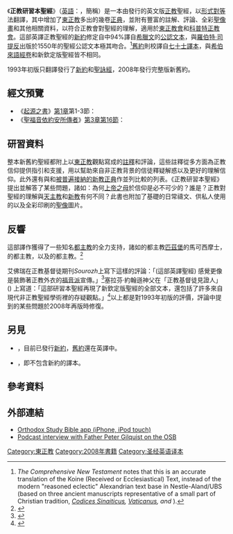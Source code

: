 {{noteTA
|T=zh-tw:正教研讀本聖經; zh-hk:正教研習本聖經; zh-mo:正教研習本聖經; zh-cn:正教研习本圣经;
|G1=Show
|1=zh-tw:湯瑪士·尼爾森; zh-hk:湯瑪士·尼爾遜; zh-mo:湯瑪士·尼爾遜; zh-cn:托马斯·尼尔森;
|2=zh-hant:拜占庭文本型別; zh-hans:拜占庭文本类型;
|3=zh-tw:研讀; zh-hk:研習; zh-mo:研習; zh-cn:研习;
}}

{{聖經譯本
| translation_title = {{lang|en|''The Orthodox Study Bible''}}
| full_name = {{lang|en|''The Orthodox Study Bible: Ancient Christianity Speaks to Today's World''}}
| image = [[File:The_Orthodox_Study_Bible_(2008_edition_cover).jpg|File:The Orthodox Study Bible (2008 edition cover).jpg]]
| other_names =
| abbreviation = {{lang|en|''OSB''}}
| NT_published = 1993年
| OT_published = 2008年
| complete_bible_published = 2008年
| author_info =
| textual_basis = 舊約：七十士譯本<br/>新約：{{tsl|en|New King James Version|新欽定版聖經}}
| translation_type = {{tsl|en|Dynamic and formal equivalence|功能對等理論|形式對等}}
| version_revised = {{tsl|en|New King James Version|新欽定版聖經}}
| publisher = {{tsl|en|Thomas Nelson (publisher)|湯瑪士·尼爾森出版社}}
| copyright = Copyright 2008，湯瑪士·尼爾森出版社
| copies_printed =
| religious_affiliation = [[正教會|東正教會]]，[[亞歷山大科普特正教會|科普特正教會]]
| online_address = 
}}

《'''正教研習本聖經'''》（[[英語|英語]]：{{lang|en|''The Orthodox Study Bible''}}，簡稱{{lang|en|''OSB''}}）是一本由{{tsl|en|Thomas Nelson (publisher)|湯瑪士·尼爾森出版社}}發行的英文版[[正教|正教]]聖經，以[[形式對等|形式對等]]法翻譯，其中增加了[[東正教|東正教]]多出的幾卷[[正典|正典]]，並附有豐富的註解、評論、全彩[[聖像畫|聖像畫]]和其他相關資料，以符合正教會對聖經的理解，適用於[[東正教會|東正教會]]和[[科普特正教會|科普特正教會]]。這部英譯正教聖經的[[新約|新約]]修定自{{tsl|en|New King James Version|新欽定版聖經}}中94%譯自[[希臘文|希臘文]]{{tsl|en|Byzantine text-type|拜占庭文本型別}}的[[公認文本|公認文本]]，與[[羅伯特·司提反|羅伯特·司提反]]出版於1550年的聖經公認文本極其吻合。<ref>''The Comprehensive New Testament'' notes that this is an accurate translation of the Koine (Received or Ecclesiastical) Text, instead of the modern "reasoned eclectic" Alexandrian text base in Nestle-Aland/UBS (based on three ancient manuscripts representative of a small part of Christian tradition, ''[[西乃抄本|Codices Sinaiticus]], [[梵蒂岡抄本|Vaticanus]], and {{tsl|en|Codex Alexandrinus|亞歷山大古抄本|Alexandrinus}}'').</ref>[[舊約|舊約]]則校譯自[[七十士譯本|七十士譯本]]，與[[塔納赫|希伯來語經卷]]和新欽定版聖經皆不相同。

1993年初版只翻譯發行了[[新約|新約]]和[[詩篇|聖詠經]]，2008年發行完整版新舊約。

== 經文預覽 ==
*《[[創世記|起源之書]]》[[:Category:創世記第1章|第1章]]第1-3節：{{lang|en|In the beginning God made heaven and earth. The earth was invisible and unfinished; and darkness was over the deep. The Spirit of God was hovering over the face of the water. Then God said, "Let there be light"; and there was light.}}
*《[[約翰福音|聖福音依約安所傳者]]》[[:Category:約翰福音第3章|第3章]][[約翰福音第3章第16節|第16節]]：{{lang|en|For God so loved the world that He gave His only begotten Son, that whoever believes in Him should not perish but have everlasting life.}}

== 研習資料 ==
整本新舊約聖經都附上以[[東正教|東正教]]觀點寫成的[[解經學|註釋]]和評論，這些註釋從多方面為正教信仰提供指引和支援，用以幫助來自非正教背景的信徒釋疑解惑以及更好的理解信仰。此外還有與{{tsl|en|Canon of Trent|脫利騰正典|羅馬天主教正典}}和[[西敏斯特信仰信條|被普遍接納的新教正典]]作並列比較的列表。《正教研習本聖經》提出並解答了某些問題，諸如：為何[[聖母_(基督教)|上帝之母]]於信仰是必不可少的？誰是{{tsl|en|Seventy disciples|七十使徒}}？正教對聖經的理解與[[天主教|天主教]]和[[新教|新教]]有何不同？此書也附加了基礎的日常禱文、供私人使用的{{tsl|en|Lectionary|日課經}}以及全彩印刷的[[聖像|聖像]]圖片。

== 反響 ==
這部譯作獲得了一些知名[[都主教|都主教]]的全力支持，諸如{{tsl|en|Greek Orthodox Archdiocese of America|希臘正教美洲總教區}}的都主教[[匹茲堡|匹茲堡]]的馬可西摩士，{{tsl|en|Antiochian Orthodox Christian Archdiocese of North America|安條克希臘正教會北美總教區}}的都主教{{tsl|en|Philip Saliba|斐利浦·薩里巴}}，以及{{tsl|en|Orthodox Church in America|美洲正教會}}的都主教{{tsl|en|Theodosius (Lazor)|狄歐多西}}。<ref>{{Cite web |url=http://www.lxx.org/heirarch_quotes.htm |title=Endorsements of the OSB by Orthodox hierarchs |access-date=2017-03-02 |archive-date=2016-03-09 |archive-url=https://web.archive.org/web/20160309130653/http://lxx.org/heirarch_quotes.htm |dead-url=no }}</ref>

{{tsl|en|Archimandrite|掌院}}艾佛瑞在正教基督徒期刊''Sourozh''上寫下這樣的評論：「(這部英譯聖經) 感覺更像是裝飾著正教外衣的[[福音派|福音派]]宣傳。」<ref>{{cite web|url=http://www.orthodoxinfo.com/phronema/review_osb.aspx|title=Book Review: The Orthodox Study Bible|author=Archimandrite Ephrem|publisher=Orthodox Christian Information Center|access-date=2017-03-02|archive-date=2021-02-13|archive-url=https://web.archive.org/web/20210213214246/http://orthodoxinfo.com/phronema/review_osb.aspx|dead-url=no}}</ref>塞拉芬·約翰遜神父在「正教基督徒見證人」({{lang|en|''The Orthodox Christian Witness''}}) 上寫道：「這部研習本聖經再現了新欽定版聖經的全部文本，還包括了許多來自現代非正教聖經學術裡的存疑觀點。」<ref>{{cite web|url=http://www.orthodoxinfo.com/phronema/review_osb2.aspx|title=Review in ''The Orthodox Christian Witness'', Vol. XXVII, No. 18(1273)|author=Priest Seraphim Johnson|publisher=Orthodox Christian Information Center|access-date=2017-03-02|archive-date=2021-02-28|archive-url=https://web.archive.org/web/20210228073156/http://orthodoxinfo.com/phronema/review_osb2.aspx|dead-url=no}}</ref>以上都是對1993年初版的評價，評論中提到的某些問題於2008年再版時修復。

== 另見 ==
* {{tsl|en|Eastern / Greek Orthodox Bible|希臘東正教聖經}}，目前已發行[[新約|新約]]，[[舊約|舊約]]還在英譯中。
* {{tsl|en|New English Translation of the Septuagint|英文新譯七十士譯本}}，即不包含新約的譯本。

== 參考資料 ==
{{reflist}}

== 外部連結 ==
* [https://itunes.apple.com/us/app/orthodox-study-bible/id583706254?mt=8  Orthodox Study Bible app (iPhone, iPod touch)] {{Wayback|url=https://itunes.apple.com/us/app/orthodox-study-bible/id583706254?mt=8 |date=20190222201618 }} {{en-us}}
* [http://audio.ancientfaith.com/interviews/osb_pc.mp3 Podcast interview with Father Peter Gilquist on the OSB] {{Wayback|url=http://audio.ancientfaith.com/interviews/osb_pc.mp3 |date=20171227125109 }} {{en}}

{{聖經英語譯本}}

[[Category:東正教|Category:東正教]]
[[Category:2008年書籍|Category:2008年書籍]]
[[Category:圣经英语译本|Category:圣经英语译本]]